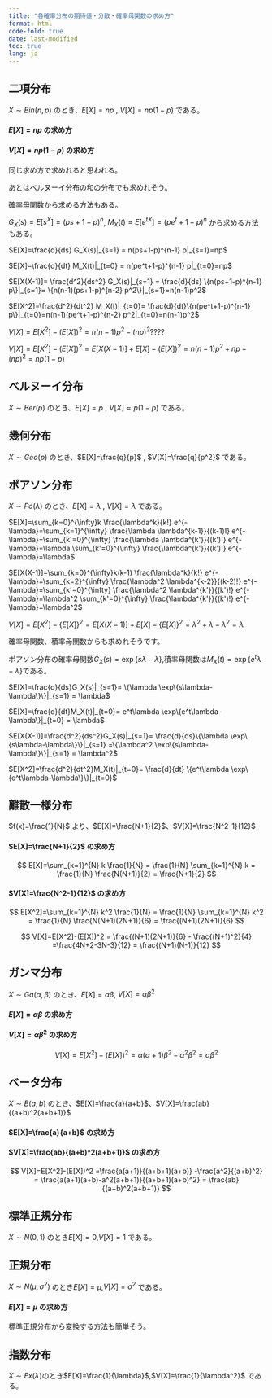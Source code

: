 ```yaml
---
title: "各確率分布の期待値・分散・確率母関数の求め方"
format: html
code-fold: true
date: last-modified
toc: true
lang: ja
---
```


## 二項分布

$X \sim Bin(n,p)$ のとき、$E[X]=np$ , $V[X]=np(1-p)$ である。

#### $E[X]=np$ の求め方

\begin{align}
E[X] &= \sum_{k=0}^{n} k P(X=k) \\
&= \sum_{k=0}^{n} k 
\begin{pmatrix}
   n \\
   k
\end{pmatrix} p^k (1-p)^{n-k} \\
&= \sum_{k=0}^{n} k \frac{n!}{k!(n-k)!} p^k (1-p)^{n-k} \\
&= \sum_{k=1}^{n} \frac{n!}{(k-1)!(n-k)!} p^k (1-p)^{n-k} \\
&= \sum_{k=1}^{n} \frac{n!(n-k+1)}{(k-1)!(n-(k-1))!} p^k (1-p)^{n-k} \\
&= \sum_{k'=0}^{n-1} \frac{n!(n-k+1)}{(k')!(n-k')!} p^k (1-p)^{n-k} \\


\end{align}


#### $V[X]=np(1-p)$ の求め方

同じ求め方で求めれると思われる。

あとはベルヌーイ分布の和の分布でも求めれそう。

確率母関数から求める方法もある。

$G_X(s)=E[s^X]=(ps+1-p)^n$, $M_X(t)=E[e^{tX}]=(pe^t+1-p)^n$ から求める方法もある。

$E[X]=\frac{d}{ds} G_X(s)|_{s=1} = n(ps+1-p)^{n-1} p|_{s=1}=np$

$E[X]=\frac{d}{dt} M_X(t)|_{t=0} = n(pe^t+1-p)^{n-1} p|_{t=0}=np$

$E[X(X-1)]= \frac{d^2}{ds^2} G_X(s)|_{s=1} = \frac{d}{ds} \{n(ps+1-p)^{n-1} p\}|_{s=1}= \{n(n-1)(ps+1-p)^{n-2} p^2\}|_{s=1}=n(n-1)p^2$

$E[X^2]=\frac{d^2}{dt^2} M_X(t)|_{t=0}= \frac{d}{dt}\{n(pe^t+1-p)^{n-1} p\}|_{t=0}=n(n-1)(pe^t+1-p)^{n-2} p^2|_{t=0}=n(n-1)p^2$

$V[X]=E[X^2]-(E[X])^2=n(n-1)p^2-(np)^2????$

$V[X]=E[X^2]-(E[X])^2=E[X(X-1)]+E[X]-(E[X])^2=n(n-1)p^2+np-(np)^2=np(1-p)$


## ベルヌーイ分布



$X \sim Ber(p)$ のとき、$E[X]=p$ , $V[X]=p(1-p)$ である。


## 幾何分布

$X \sim Geo(p)$ のとき、$E[X]=\frac{q}{p}$ , $V[X]=\frac{q}{p^2}$ である。

## ポアソン分布

$X \sim Po(\lambda)$ のとき、$E[X]=\lambda$ , $V[X]=\lambda$ である。

$E[X]=\sum_{k=0}^{\infty}k \frac{\lambda^k}{k!} e^{-\lambda}=\sum_{k=1}^{\infty} \frac{\lambda \lambda^{k-1}}{(k-1)!} e^{-\lambda}=\sum_{k'=0}^{\infty} \frac{\lambda \lambda^{k'}}{(k')!} e^{-\lambda}=\lambda  \sum_{k'=0}^{\infty} \frac{\lambda^{k'}}{(k')!} e^{-\lambda}=\lambda$

$E[X(X-1)]=\sum_{k=0}^{\infty}k(k-1) \frac{\lambda^k}{k!} e^{-\lambda}=\sum_{k=2}^{\infty} \frac{\lambda^2 \lambda^{k-2}}{(k-2)!} e^{-\lambda}=\sum_{k'=0}^{\infty} \frac{\lambda^2 \lambda^{k'}}{(k')!} e^{-\lambda}=\lambda^2  \sum_{k'=0}^{\infty} \frac{\lambda^{k'}}{(k')!} e^{-\lambda}=\lambda^2$

$V[X]=E[X^2]-\{E[X]\}^2=E[X(X-1)]+E[X]-\{E[X]\}^2= \lambda^2 + \lambda - \lambda^2 =\lambda$

確率母関数、積率母関数からも求めれそうです。

ポアソン分布の確率母関数$G_X(s)=\exp\{s\lambda-\lambda\}$,積率母関数は$M_X(t)=\exp\{e^t\lambda-\lambda\}$である。

$E[X]=\frac{d}{ds}G_X(s)|_{s=1}= \{\lambda \exp\{s\lambda-\lambda\}\}|_{s=1} = \lambda$

$E[X]=\frac{d}{dt}M_X(t)|_{t=0}= e^t\lambda \exp\{e^t\lambda-\lambda\}|_{t=0} = \lambda$

$E[X(X-1)]=\frac{d^2}{ds^2}G_X(s)|_{s=1}= \frac{d}{ds}\{\lambda \exp\{s\lambda-\lambda\}\}|_{s=1} =\{\lambda^2 \exp\{s\lambda-\lambda\}\}|_{s=1} = \lambda^2$

$E[X^2]=\frac{d^2}{dt^2}M_X(t)|_{t=0}= \frac{d}{dt} \{e^t\lambda \exp\{e^t\lambda-\lambda\}\}|_{t=0}$

## 離散一様分布

$f(x)=\frac{1}{N}$ より、$E[X]=\frac{N+1}{2}$、$V[X]=\frac{N^2-1}{12}$

#### $E[X]=\frac{N+1}{2}$ の求め方

$$
E[X]=\sum_{k=1}^{N} k \frac{1}{N} = \frac{1}{N} \sum_{k=1}^{N} k =  \frac{1}{N} \frac{N(N+1)}{2} = \frac{N+1}{2}
$$

#### $V[X]=\frac{N^2-1}{12}$ の求め方

$$
E[X^2]=\sum_{k=1}^{N} k^2 \frac{1}{N} = \frac{1}{N} \sum_{k=1}^{N} k^2 =  \frac{1}{N} \frac{N(N+1)(2N+1)}{6} = \frac{(N+1)(2N+1)}{6}
$$

$$
V[X]=E[X^2]-(E[X])^2 = \frac{(N+1)(2N+1)}{6} - \frac{(N+1)^2}{4} =\frac{4N+2-3N-3}{12} = \frac{(N+1)(N-1)}{12}
$$

## ガンマ分布

$X \sim Ga(\alpha, \beta)$ のとき、$E[X]=\alpha\beta$, $V[X]=\alpha\beta^2$

#### $E[X]=\alpha\beta$ の求め方

\begin{align}
E[X]&=\int_{0}^{\infty} x \frac{x^{\alpha-1}e^{-\frac{x}{\beta}}}{\Gamma(\alpha)\beta^{\alpha}} dx \\
&=\int_{0}^{\infty} \frac{x^{(\alpha+1)-1}e^{-\frac{x}{\beta}}}{\Gamma(\alpha)\beta^{\alpha}} dx \\
&=\int_{0}^{\infty} \frac{x^{(\alpha+1)-1}e^{-\frac{x}{\beta}}}{\frac{1}{\alpha}\Gamma(\alpha+1)\frac{1}{\beta}\beta^{\alpha+1}} dx \\
&= \alpha\beta
\end{align}

#### $V[X]=\alpha\beta^2$ の求め方

\begin{align}
E[X^2]&=\int_{0}^{\infty} x^2 \frac{x^{\alpha-1}e^{-\frac{x}{\beta}}}{\Gamma(\alpha)\beta^{\alpha}} dx \\
&=\int_{0}^{\infty} \frac{x^{(\alpha+2)-1}e^{-\frac{x}{\beta}}}{\Gamma(\alpha)\beta^{\alpha}} dx \\
&=\int_{0}^{\infty} \frac{x^{(\alpha+2)-1}e^{-\frac{x}{\beta}}}{\frac{1}{\alpha(\alpha+1)}\Gamma(\alpha+2)\frac{1}{\beta^2}\beta^{\alpha+2}} dx \\
&= \alpha(\alpha+1)\beta^2
\end{align}

$$
V[X]=E[X^2]-(E[X])^2 = \alpha(\alpha+1)\beta^2 -\alpha^2 \beta^2 = \alpha\beta^2
$$


## ベータ分布

$X \sim B(a,b)$ のとき、$E[X]=\frac{a}{a+b}$、$V[X]=\frac{ab}{(a+b)^2(a+b+1)}$


#### $E[X]=\frac{a}{a+b}$ の求め方

\begin{align}
E[X]&=\int_{0}^1 x \frac{x^{a-1}(1-x)^{b-1}}{B(a,b)} dx  \\
&=\int_{0}^1 x \frac{\Gamma(a+b)}{\Gamma(a)\Gamma(b)}x^{a-1}(1-x)^{b-1} dx \\
&=\int_{0}^1  \frac{\Gamma(a+b)}{\Gamma(a+1+b)}\frac{\Gamma(a+1)}{\Gamma(a)}\frac{\Gamma(a+1+b)}{\Gamma(a+1)\Gamma(b)}x^{a+1-1}(1-x)^{b-1} dx \\
&=\frac{\Gamma(a+b)}{(a+b)\Gamma(a+b)}\frac{a\Gamma(a)}{\Gamma(a)} \int_{0}^1  \frac{\Gamma(a+1+b)}{\Gamma(a+1)\Gamma(b)}x^{a+1-1}(1-x)^{b-1} dx \\
&= \frac{a}{a+b}
\end{align}

#### $V[X]=\frac{ab}{(a+b)^2(a+b+1)}$ の求め方

\begin{align}
E[X^2]&=\int_{0}^1 x^2 \frac{x^{a-1}(1-x)^{b-1}}{B(a,b)} dx  \\
&=\int_{0}^1 x^2 \frac{\Gamma(a+b)}{\Gamma(a)\Gamma(b)}x^{a-1}(1-x)^{b-1} dx \\
&=\int_{0}^1  \frac{\Gamma(a+b)}{\Gamma(a+2+b)}\frac{\Gamma(a+2)}{\Gamma(a)}\frac{\Gamma(a+2+b)}{\Gamma(a+2)\Gamma(b)}x^{a+2-1}(1-x)^{b-1} dx \\
&=\frac{\Gamma(a+b)}{(a+b+1)(a+b)\Gamma(a+b)}\frac{a(a+1)\Gamma(a)}{\Gamma(a)} \int_{0}^1  \frac{\Gamma(a+1+b)}{\Gamma(a+1)\Gamma(b)}x^{a+1-1}(1-x)^{b-1} dx \\
&= \frac{a(a+1)}{(a+b+1)(a+b)}
\end{align}

$$
V[X]=E[X^2]-(E[X])^2 =\frac{a(a+1)}{(a+b+1)(a+b)} -\frac{a^2}{(a+b)^2} = \frac{a(a+1)(a+b)-a^2(a+b+1)}{(a+b+1)(a+b)^2} = \frac{ab}{(a+b)^2(a+b+1)}
$$

## 標準正規分布
$X \sim N(0, 1)$ のとき$E[X]=0$,$V[X]=1$ である。

## 正規分布

$X \sim N(\mu, \sigma^2)$ のとき$E[X]=\mu$,$V[X]=\sigma^2$ である。

#### $E[X]=\mu$ の求め方

\begin{align}
E[X] = \int^{\infty}_{-\infty} x \frac{1}{\sqrt{2 \pi \sigma^2}} \exp{(\frac{-(x-\mu)^2}{2 \sigma^2})}
\end{align}

標準正規分布から変換する方法も簡単そう。

## 指数分布
$X \sim Ex(\lambda)$のとき$E[X]=\frac{1}{\lambda}$,$V[X]=\frac{1}{\lambda^2}$ である。